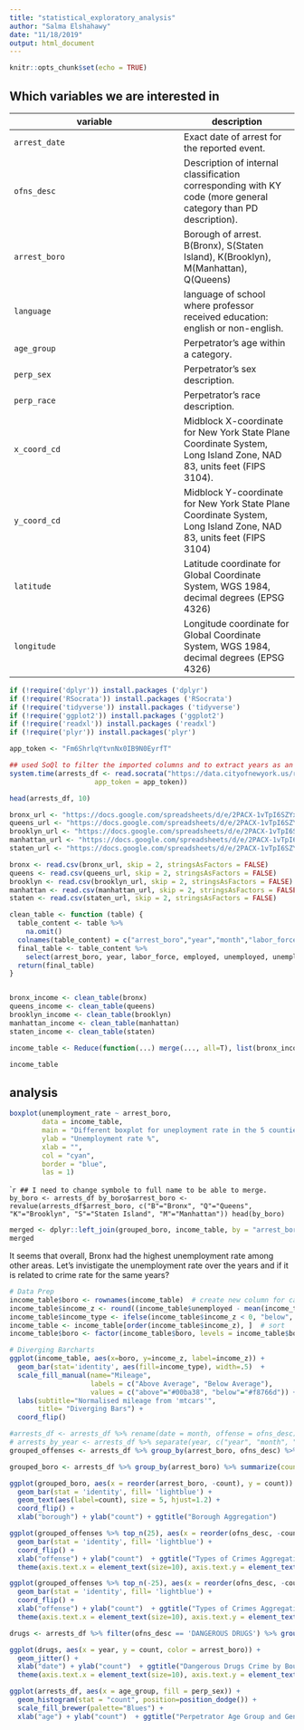 ```yaml
---
title: "statistical_exploratory_analysis"
author: "Salma Elshahawy"
date: "11/18/2019"
output: html_document
---
```


```r
knitr::opts_chunk$set(echo = TRUE)
```

## Which variables we are interested in

variable         | description
---------------- | -----------
`arrest_date`    | Exact date of arrest for the reported event.
`ofns_desc`      | Description of internal classification corresponding with KY code (more general category than PD description).
`arrest_boro`    | Borough of arrest. B(Bronx), S(Staten Island), K(Brooklyn), M(Manhattan), Q(Queens)
`language`       | language of school where professor received education: english or non-english.
`age_group`      | Perpetrator’s age within a category.
`perp_sex`       | Perpetrator’s sex description.
`perp_race`      | Perpetrator’s race description.
`x_coord_cd`     | Midblock X-coordinate for New York State Plane Coordinate System, Long Island Zone, NAD 83, units feet (FIPS 3104).
`y_coord_cd`     | Midblock Y-coordinate for New York State Plane Coordinate System, Long Island Zone, NAD 83, units feet (FIPS 3104)
`latitude`       | Latitude coordinate for Global Coordinate System, WGS 1984, decimal degrees (EPSG 4326)
`longitude`      | Longitude coordinate for Global Coordinate System, WGS 1984, decimal degrees (EPSG 4326)

```r
if (!require('dplyr')) install.packages ('dplyr')
if (!require('RSocrata')) install.packages ('RSocrata')
if (!require('tidyverse')) install.packages ('tidyverse')
if (!require('ggplot2')) install.packages ('ggplot2')
if (!require('readxl')) install.packages ('readxl')
if (!require('plyr')) install.packages('plyr')
```

```r
app_token <- "Fm6ShrlqYtvnNx0IB9N0EyrfT"

## used SoQl to filter the imported columns and to extract years as an integer from the date
system.time(arrests_df <- read.socrata("https://data.cityofnewyork.us/resource/8h9b-rp9u.csv?$where=arrest_date >= '2014-01-01T00:00:00.000'&$select=date_extract_y(arrest_date) as year,ofns_desc,arrest_boro,age_group, perp_sex, perp_race",
                     app_token = app_token))
```

```r
head(arrests_df, 10)
```

```r
bronx_url <- "https://docs.google.com/spreadsheets/d/e/2PACX-1vTpI6SZYx2-kMLhQbprpfgdL0qp0gY4He-VgCWlLpAMkRsXFx-7T7DcIr-XADJCa6a_3O2tigtla2EM/pub?gid=0&single=true&output=csv"
queens_url <- "https://docs.google.com/spreadsheets/d/e/2PACX-1vTpI6SZYx2-kMLhQbprpfgdL0qp0gY4He-VgCWlLpAMkRsXFx-7T7DcIr-XADJCa6a_3O2tigtla2EM/pub?gid=1191228861&single=true&output=csv"
brooklyn_url <- "https://docs.google.com/spreadsheets/d/e/2PACX-1vTpI6SZYx2-kMLhQbprpfgdL0qp0gY4He-VgCWlLpAMkRsXFx-7T7DcIr-XADJCa6a_3O2tigtla2EM/pub?gid=1054422077&single=true&output=csv"
manhattan_url <- "https://docs.google.com/spreadsheets/d/e/2PACX-1vTpI6SZYx2-kMLhQbprpfgdL0qp0gY4He-VgCWlLpAMkRsXFx-7T7DcIr-XADJCa6a_3O2tigtla2EM/pub?gid=652704166&single=true&output=csv"
staten_url <- "https://docs.google.com/spreadsheets/d/e/2PACX-1vTpI6SZYx2-kMLhQbprpfgdL0qp0gY4He-VgCWlLpAMkRsXFx-7T7DcIr-XADJCa6a_3O2tigtla2EM/pub?gid=1149424970&single=true&output=csv"

bronx <- read.csv(bronx_url, skip = 2, stringsAsFactors = FALSE) 
queens <- read.csv(queens_url, skip = 2, stringsAsFactors = FALSE)
brooklyn <- read.csv(brooklyn_url, skip = 2, stringsAsFactors = FALSE)
manhattan <- read.csv(manhattan_url, skip = 2, stringsAsFactors = FALSE)
staten <- read.csv(staten_url, skip = 2, stringsAsFactors = FALSE)
```

```r
clean_table <- function (table) {
  table_content <- table %>%
    na.omit()
  colnames(table_content) = c("arrest_boro","year","month","labor_force","employed","unemployed","unemployment_rate")
  final_table <- table_content %>%
    select(arrest_boro, year, labor_force, employed, unemployed, unemployment_rate) 
  return(final_table)
}


bronx_income <- clean_table(bronx)
queens_income <- clean_table(queens)
brooklyn_income <- clean_table(brooklyn)
manhattan_income <- clean_table(manhattan)
staten_income <- clean_table(staten)

income_table <- Reduce(function(...) merge(..., all=T), list(bronx_income, queens_income, brooklyn_income, manhattan_income, staten_income))

income_table 
```

## analysis
```r
boxplot(unemployment_rate ~ arrest_boro,
        data = income_table,
        main = "Different boxplot for uneployment rate in the 5 counties over years",
        ylab = "Unemployment rate %",
        xlab = "",
        col = "cyan",
        border = "blue", 
        las = 1)
```

````r
## I need to change symbole to full name to be able to merge. 
by_boro <- arrests_df
by_boro$arrest_boro <- revalue(arrests_df$arrest_boro, c("B"="Bronx", "Q"="Queens", "K"="Brooklyn", "S"="Staten Island", "M"="Manhattan"))
head(by_boro)
```

```r
merged <- dplyr::left_join(grouped_boro, income_table, by = "arrest_boro")
merged
```


It seems that overall, Bronx had the highest unemployment rate among other areas. Let's invistigate the unemployment rate over the years and if it is related to crime rate for the same years?

```r
# Data Prep
income_table$boro <- rownames(income_table)  # create new column for car names
income_table$income_z <- round((income_table$unemployed - mean(income_table$unemployed))/sd(income_table$unemployed), 2)  # compute normalized mpg
income_table$income_type <- ifelse(income_table$income_z < 0, "below", "above")  # above / below avg flag
income_table <- income_table[order(income_table$income_z), ]  # sort
income_table$boro <- factor(income_table$boro, levels = income_table$boro)  # convert to factor to retain sorted order in plot.

# Diverging Barcharts
ggplot(income_table, aes(x=boro, y=income_z, label=income_z)) + 
  geom_bar(stat='identity', aes(fill=income_type), width=.5)  +
  scale_fill_manual(name="Mileage", 
                    labels = c("Above Average", "Below Average"), 
                    values = c("above"="#00ba38", "below"="#f8766d")) + 
  labs(subtitle="Normalised mileage from 'mtcars'", 
       title= "Diverging Bars") + 
  coord_flip()
```



```r
#arrests_df <- arrests_df %>% rename(date = month, offense = ofns_desc) 
# arrests_by_year <- arrests_df %>% separate(year, c("year", "month", "day"), sep = '-')
grouped_offenses <- arrests_df %>% group_by(arrest_boro, ofns_desc) %>% summarize(count = n()) %>% arrange(desc(count))
```

```r
grouped_boro <- arrests_df %>% group_by(arrest_boro) %>% summarize(count = n()) %>% arrange(desc(count))
```

```r
ggplot(grouped_boro, aes(x = reorder(arrest_boro, -count), y = count)) + 
  geom_bar(stat = 'identity', fill= 'lightblue') + 
  geom_text(aes(label=count), size = 5, hjust=1.2) +
  coord_flip() + 
  xlab("borough") + ylab("count") + ggtitle("Borough Aggregation") 
```

```r
ggplot(grouped_offenses %>% top_n(25), aes(x = reorder(ofns_desc, -count), y = count)) + 
  geom_bar(stat = 'identity', fill= 'lightblue') + 
  coord_flip() + 
  xlab("offense") + ylab("count")  + ggtitle("Types of Crimes Aggregation") +
  theme(axis.text.x = element_text(size=10), axis.text.y = element_text(size=8))
```

```r
ggplot(grouped_offenses %>% top_n(-25), aes(x = reorder(ofns_desc, -count), y = count)) + 
  geom_bar(stat = 'identity', fill= 'lightblue') + 
  coord_flip() + 
  xlab("offense") + ylab("count")  + ggtitle("Types of Crimes Aggregation") +
  theme(axis.text.x = element_text(size=10), axis.text.y = element_text(size=8))
```

```r
drugs <- arrests_df %>% filter(ofns_desc == 'DANGEROUS DRUGS') %>% group_by(year, arrest_boro) %>% summarize(count = n())
```

```r
ggplot(drugs, aes(x = year, y = count, color = arrest_boro)) +
  geom_jitter() + 
  xlab("date") + ylab("count")  + ggtitle("Dangerous Drugs Crime by Bourough") +
  theme(axis.text.x = element_text(size=10), axis.text.y = element_text(size=8))
```


```r
ggplot(arrests_df, aes(x = age_group, fill = perp_sex)) + 
  geom_histogram(stat = "count", position=position_dodge()) +
  scale_fill_brewer(palette="Blues") + 
  xlab("age") + ylab("count")  + ggtitle("Perpetrator Age Group and Gender Distribution") 
```






